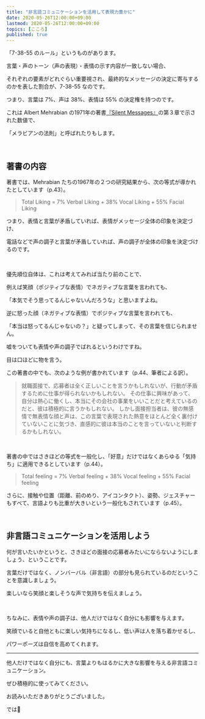 ```yaml
---
title: "非言語コミュニケーションを活用して表現力豊かに"
date: 2020-05-26T12:00:00+09:00
lastmod: 2020-05-26T12:00:00+09:00
topics: [こころ]
published: true
---
```


「7-38-55 のルール」というものがあります。

言葉・声のトーン（声の表現）・表情の示す内容が一致しない場合、

それぞれの要素がどれぐらい重要視され、最終的なメッセージの決定に寄与するのかを表した割合が、7-38-55 なのです。

つまり、言葉は 7%、声は 38%、表情は 55% の決定権を持つのです。

<!--more-->

これは Albert Mehrabian の1971年の著書[『Silent Messages』](https://s3.amazonaws.com/academia.edu.documents/44179669/98446772-Albert-Mehrabian-Silent-Messages-1971.pdf?response-content-disposition=inline%3B%20filename%3DAlbert_Mehrabian_Silent_Messages.pdf&X-Amz-Algorithm=AWS4-HMAC-SHA256&X-Amz-Credential=ASIATUSBJ6BANCKWXXXP%2F20200526%2Fus-east-1%2Fs3%2Faws4_request&X-Amz-Date=20200526T031640Z&X-Amz-Expires=3600&X-Amz-SignedHeaders=host&X-Amz-Security-Token=IQoJb3JpZ2luX2VjEEIaCXVzLWVhc3QtMSJHMEUCIQDucy7EpGFsbX6QqgreWZKDU5Zv2f0Kw%2Fgk4nee%2BF9WWgIgeAgwGkfC87Bf4bZwoo%2FNRubTC6XILy38qPBVz%2F4jXEMqvQMIm%2F%2F%2F%2F%2F%2F%2F%2F%2F%2F%2FARAAGgwyNTAzMTg4MTEyMDAiDMIj4uhdsxpFtVMFiSqRAxetNhnNcbfKK81FzpsX0I1bRtmfiYC0kydY2UcmxwO8%2FjYqhPngl5x0Nydvs0rjgG5ZqGaZ8QDrykVj8bBJbJ%2B8bGfEgYm88yvRZBdq4RJzziYCcjwmZ3N5nlzXdUq7wg7rDsCFJn2WigtNvQMDoI1EZkHeEKX3t9zINzPFtfnQg6%2FXqM0vaG8N9k3dilicKRMOTKvqO9Lvj4K0L0b6MDqA727DNatw6V3vbTMc4%2FkdKhPZW%2BiQBDqRyAIEDLoDJE3rtMuSjf8SL3%2B3zVtpLk6AF0finqPPyxyfYnT5SOyyn9U9pJQSBp18aLjE70L0g6UXkepJWoWGWk6Bpq4k%2FaM9ohoGgFouxWhtBQcZJwg8%2FazUJRNfTK9%2FYNC4hiILwoWe4rUSrGksJaXvZLxbUeWHvhkeOeU7bFrwTQbxm%2Fp4xTVPPum3drzNIfQC3XgK6b6sJj%2FbA5cp3mCwHFbes8Y23fabcDUQQQ1B3TKLMcU26VKfSlPdQEMHvE3CSZF3SGVGk5pi4i31sjB4Tkd%2FfAF%2BMIDisfYFOusBhhMVrISimMDYO9ld6DN%2FhMXJ8STFeI3JG0tWr0Wadvutfidbwu0USea0pPtKBD%2F15zhvnf6JotXXuAuzVgk3J4DOQd%2BvXulfGPwxInDAkPbhXPF7aWmoN39DqEdezsoGvGvTJOEzXIg3uI5g8hzViF%2Fozwa6Sny4dfM0dwt3kcWwPhSigE7J%2Fjoi3%2FGidFtDphuiTZg4up%2F5%2FW%2BdhXlgZkvVKOOVei1xnw9YIl1Bjumiz4raOjhEXhVd5bo7220B0E0%2BIcpmPj6EllNN8ztYPpMq%2F6zrxqsIrTvg%2Fn6NiVjZh92LVq%2FcWlJXIQ%3D%3D&X-Amz-Signature=607c7a69c74d0997816481f5948353a4f6e76bb5d7a2bd07f4e60f1e3e7671b7)の第３章で示された数値で、

「メラビアンの法則」と呼ばれたりもします。

<br/>

## 著書の内容

著書では、Mehrabian たちの1967年の２つの研究結果から、次の等式が導かれたとしています（p.43）。

> Total Liking = 7% Verbal Liking + 38% Vocal Liking + 55% Facial Liking

つまり、表情と言葉が矛盾していれば、表情がメッセージ全体の印象を決定づけ、

電話などで声の調子と言葉が矛盾していれば、声の調子が全体の印象を決定づけるのです。

<br/>

優先順位自体は、これは考えてみれば当たり前のことで、

例えば笑顔（ポジティブな表情）でネガティブな言葉を言われても、

「本気でそう思ってるんじゃないんだろうな」と思いますよね。

逆に怒った顔（ネガティブな表情）でポジティブな言葉を言われても、

「本当は怒ってるんじゃないの？」と疑ってしまって、その言葉を信じられません。

嘘をついても表情や声の調子でばれるというわけですね。

目は口ほどに物を言う。

この著書の中でも、次のような例が書かれています（p.44、筆者による訳）。

> 就職面接で、応募者は全く正しいことを言うかもしれないが、行動が矛盾するために仕事が得られないかもしれない。
> その仕事に興味があって、自分は熱心に働くし、本当にその会社の事業をいいことだと考えているのだと、彼は積極的に言うかもしれない。
> しかし面接担当者は、彼の無感情で無表情な顔と声は、この言葉で表現された熱意をほとんど全く裏付けていないことに気づき、直感的に彼は本当のことを言っていないと判断するかもしれない。

<br/>

著書の中ではさきほどの等式を一般化し、「好意」だけではなくあらゆる「気持ち」に適用できるとしています（p.44）。

> Total feeling = 7% Verbal feeling + 38% Vocal feeling + 55% Facial feeling

さらに、接触や位置（距離、前のめり、アイコンタクト）、姿勢、ジェスチャーもすべて、言語よりも比重が大きいという一般化もされています（p.45）。

<relpos link="egaode-utau" />

<br/>

## 非言語コミュニケーションを活用しよう

何が言いたいかというと、さきほどの面接の応募者みたいにならないようにしましょう、ということです。

言葉だけではなく、ノンバーバル（非言語）の部分も見られているのだということを意識しましょう。

楽しいなら笑顔と楽しそうな声で気持ちを伝えましょう。

<br/>

ちなみに、表情や声の調子は、他人だけではなく自分にも影響を与えます。

笑顔でいると自他ともに楽しい気持ちになるし、低い声は人を落ち着かせるし、

パワーポーズは自信を高めてくれます。

<relpos link="hikui-koe-merideme" />

---

他人だけではなく自分にも、言葉よりもはるかに大きな影響を与える非言語コミュニケーション。

ぜひ積極的に使ってみてください。

お読みいただきありがとうございました。

では👋
